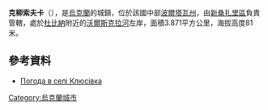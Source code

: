 {{coord|49|20|27|N|34|21|42|E|scale:100000_region:UA|display=title}}

'''克柳索夫卡'''（{{lang-uk|Клюсівка}}），是[[烏克蘭|烏克蘭]]的城鎮，位於該國中部[[波爾塔瓦州|波爾塔瓦州]]，由[[新桑扎里區|新桑扎里區]]負責管轄，處於[[杜比納_(新桑扎里區)|杜比納]]附近的[[沃爾斯克拉河|沃爾斯克拉河]]左岸，面積3.871平方公里，海拔高度81米。

==參考資料==
* [http://weather.in.ua/ua/poltavskaja/10747 Погода в селі Клюсівка] {{Wayback|url=http://weather.in.ua/ua/poltavskaja/10747 |date=20111220075716 }}

{{Ukraine-geo-stub}}
[[Category:烏克蘭城市|Category:烏克蘭城市]]